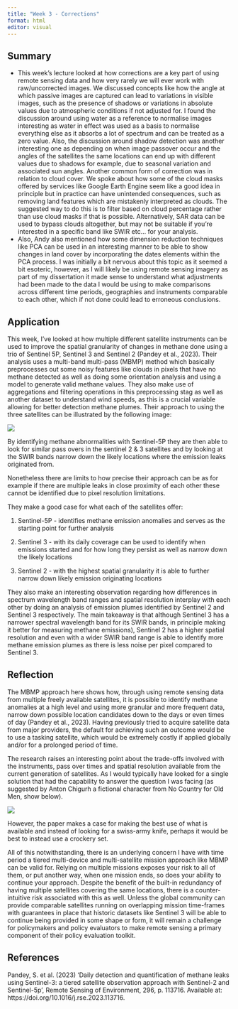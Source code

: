 ```yaml
---
title: "Week 3 - Corrections"
format: html
editor: visual
---
```


## Summary

-   This week’s lecture looked at how corrections are a key part of using remote sensing data and how very rarely we will ever work with raw/uncorrected images. We discussed concepts like how the angle at which passive images are captured can lead to variations in visible images, such as the presence of shadows or variations in absolute values due to atmospheric conditions if not adjusted for. I found the discussion around using water as a reference to normalise images interesting as water in effect was used as a basis to normalise everything else as it absorbs a lot of spectrum and can be treated as a zero value. Also, the discussion around shadow detection was another interesting one as depending on when image passover occur and the angles of the satellites the same locations can end up with different values due to shadows for example, due to seasonal variation and associated sun angles. Another common form of correction was in relation to cloud cover. We spoke about how some of the cloud masks offered by services like Google Earth Engine seem like a good idea in principle but in practice can have unintended consequences, such as removing land features which are mistakenly interpreted as clouds. The suggested way to do this is to filter based on cloud percentage rather than use cloud masks if that is possible. Alternatively, SAR data can be used to bypass clouds altogether, but may not be suitable if you’re interested in a specific band like SWIR etc… for your analysis.
-   Also, Andy also mentioned how some dimension reduction techniques like PCA can be used in an interesting manner to be able to show changes in land cover by incorporating the dates elements within the PCA process. I was initially a bit nervous about this topic as it seemed a bit esoteric, however, as I will likely be using remote sensing imagery as part of my dissertation it made sense to understand what adjustments had been made to the data I would be using to make comparisons across different time periods, geographies and instruments comparable to each other, which if not done could lead to erroneous conclusions.

## Application

This week, I’ve looked at how multiple different satellite instruments can be used to improve the spatial granularity of changes in methane done using a trio of Sentinel 5P, Sentinel 3 and Sentinel 2 (Pandey et al., 2023). Their analysis uses a multi-band multi-pass (MBMP) method which basically preprocesses out some noisy features like clouds in pixels that have no methane detected as well as doing some orientation analysis and using a model to generate valid methane values. They also make use of aggregations and filtering operations in this preprocessing stag as well as another dataset to understand wind speeds, as this is a crucial variable allowing for better detection methane plumes. Their approach to using the three satellites can be illustrated by the following image:

![](images/example_mbmp_image.png)

By identifying methane abnormalities with Sentinel-5P they are then able to look for similar pass overs in the sentinel 2 & 3 satellites and by looking at the SWIR bands narrow down the likely locations where the emission leaks originated from.

Nonetheless there are limits to how precise their approach can be as for example if there are multiple leaks in close proximity of each other these cannot be identified due to pixel resolution limitations.

They make a good case for what each of the satellites offer:

1.  Sentinel-5P - identifies methane emission anomalies and serves as the starting point for further analysis

2.  Sentinel 3 - with its daily coverage can be used to identify when emissions started and for how long they persist as well as narrow down the likely locations

3.  Sentinel 2 - with the highest spatial granularity it is able to further narrow down likely emission originating locations

They also make an interesting observation regarding how differences in spectrum wavelength band ranges and spatial resolution interplay with each other by doing an analysis of emission plumes identified by Sentinel 2 and Sentinel 3 respectively. The main takeaway is that although Sentinel 3 has a narrower spectral wavelength band for its SWIR bands, in principle making it better for measuring methane emissions), Sentinel 2 has a higher spatial resolution and even with a wider SWIR band range is able to identify more methane emission plumes as there is less noise per pixel compared to Sentinel 3.

## Reflection

The MBMP approach here shows how, through using remote sensing data from multiple freely available satellites, it is possible to identify methane anomalies at a high level and using more granular and more frequent data, narrow down possible location candidates down to the days or even times of day (Pandey et al., 2023). Having previously tried to acquire satellite data from major providers, the default for achieving such an outcome would be to use a tasking satellite, which would be extremely costly if applied globally and/or for a prolonged period of time.

The research raises an interesting point about the trade-offs involved with the instruments, pass over times and spatial resolution available from the current generation of satellites. As I would typically have looked for a single solution that had the capability to answer the question I was facing (as suggested by Anton Chigurh a fictional character from No Country for Old Men, show below).

![](images/anton_chigurh_one_right_tool.png)

However, the paper makes a case for making the best use of what is available and instead of looking for a swiss-army knife, perhaps it would be best to instead use a crockery set.

All of this notwithstanding, there is an underlying concern I have with time period a tiered multi-device and multi-satellite mission approach like MBMP can be valid for. Relying on multiple missions exposes your risk to all of them, or put another way, when one mission ends, so does your ability to continue your approach. Despite the benefit of the built-in redundancy of having multiple satellites covering the same locations, there is a counter-intuitive risk associated with this as well. Unless the global community can provide comparable satellites running on overlapping mission time-frames with guarantees in place that historic datasets like Sentinel 3 will be able to continue being provided in some shape or form, it will remain a challenge for policymakers and policy evaluators to make remote sensing a primary component of their policy evaluation toolkit.

## References

Pandey, S. et al. (2023) ‘Daily detection and quantification of methane leaks using Sentinel-3: a tiered satellite observation approach with Sentinel-2 and Sentinel-5p’, Remote Sensing of Environment, 296, p. 113716. Available at: https://doi.org/10.1016/j.rse.2023.113716.
